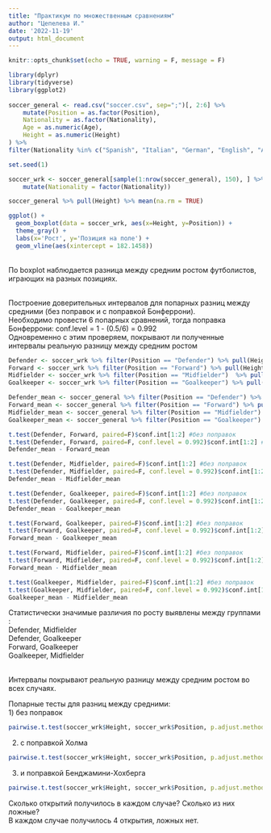 ---
title: "Практикум по множественным сравнениям"
author: "Цепелева И."
date: '2022-11-19'
output: html_document
---

```{r setup, include=FALSE}
knitr::opts_chunk$set(echo = TRUE, warning = F, message = F)
```

```{r}

library(dplyr)
library(tidyverse)
library(ggplot2)
        
soccer_general <- read.csv("soccer.csv", sep=";")[, 2:6] %>% 
    mutate(Position = as.factor(Position), 
    Nationality = as.factor(Nationality), 
    Age = as.numeric(Age), 
    Height = as.numeric(Height)
) %>% 
filter(Nationality %in% c("Spanish", "Italian", "German", "English", "Argentinian")) 

set.seed(1) 

soccer_wrk <- soccer_general[sample(1:nrow(soccer_general), 150), ] %>% 
    mutate(Nationality = factor(Nationality))
```

```{r}
soccer_general %>% pull(Height) %>% mean(na.rm = TRUE)

ggplot() +
  geom_boxplot(data = soccer_wrk, aes(x=Height, y=Position)) +
  theme_gray() +
  labs(x='Рост', y='Позиция на поле') +
  geom_vline(aes(xintercept = 182.1458))

```
<br>
По boxplot наблюдается разница между средним ростом футболистов, играющих на разных позициях. <br> <br>

Построение доверительных интервалов для попарных разниц между средними (без поправок и с поправкой Бонферрони). <br>
Необходимо провести 6 попарных сравнений, тогда поправка Бонферрони: conf.level = 1 - (0.5/6) = 0.992 <br>
Одновременно с этим проверяем, покрывают ли полученные интервалы реальную разницу между средним ростом

```{r}
Defender <- soccer_wrk %>% filter(Position == "Defender") %>% pull(Height)
Forward <- soccer_wrk %>% filter(Position == "Forward") %>% pull(Height)
Midfielder <- soccer_wrk %>% filter(Position == "Midfielder")  %>% pull(Height)
Goalkeeper <- soccer_wrk %>% filter(Position == "Goalkeeper") %>% pull(Height)

Defender_mean <- soccer_general %>% filter(Position == "Defender") %>% pull(Height) %>% mean(na.rm = TRUE)
Forward_mean <- soccer_general %>% filter(Position == "Forward") %>% pull(Height) %>% mean(na.rm = TRUE)
Midfielder_mean <- soccer_general %>% filter(Position == "Midfielder") %>% pull(Height) %>% mean(na.rm = TRUE)
Goalkeeper_mean <- soccer_general %>% filter(Position == "Goalkeeper") %>% pull(Height) %>% mean(na.rm = TRUE)
```

```{r}
t.test(Defender, Forward, paired=F)$conf.int[1:2] #без поправок
t.test(Defender, Forward, paired=F, conf.level = 0.992)$conf.int[1:2] #с поправкой Бонферрони
Defender_mean - Forward_mean
```

```{r}
t.test(Defender, Midfielder, paired=F)$conf.int[1:2] #без поправок
t.test(Defender, Midfielder, paired=F, conf.level = 0.992)$conf.int[1:2] #с поправкой Бонферрони
Defender_mean - Midfielder_mean
```

```{r}
t.test(Defender, Goalkeeper, paired=F)$conf.int[1:2] #без поправок
t.test(Defender, Goalkeeper, paired=F, conf.level = 0.992)$conf.int[1:2] #с поправкой Бонферрони
Defender_mean - Goalkeeper_mean
```

```{r}
t.test(Forward, Goalkeeper, paired=F)$conf.int[1:2] #без поправок
t.test(Forward, Goalkeeper, paired=F, conf.level = 0.992)$conf.int[1:2] #с поправкой Бонферрони
Forward_mean - Goalkeeper_mean
```

```{r}
t.test(Forward, Midfielder, paired=F)$conf.int[1:2] #без поправок
t.test(Forward, Midfielder, paired=F, conf.level = 0.992)$conf.int[1:2] #с поправкой Бонферрони
Forward_mean - Midfielder_mean

```
```{r}
t.test(Goalkeeper, Midfielder, paired=F)$conf.int[1:2] #без поправок
t.test(Goalkeeper, Midfielder, paired=F, conf.level = 0.992)$conf.int[1:2] #с поправкой Бонферрони
Goalkeeper_mean - Midfielder_mean

```
Cтатистически значимые различия по росту выявлены между группами : <br>
Defender, Midfielder <br>
Defender, Goalkeeper <br>
Forward, Goalkeeper <br>
Goalkeeper, Midfielder <br>
<br>

Интервалы покрывают реальную разницу между средним ростом во всех случаях. <br>

Попарные тесты для разниц между средними:  <br>
1) без поправок

```{r}
pairwise.t.test(soccer_wrk$Height, soccer_wrk$Position, p.adjust.method = "none", pool.sd = FALSE)
```

2) с поправкой Холма
```{r}
pairwise.t.test(soccer_wrk$Height, soccer_wrk$Position, p.adjust.method = "holm", pool.sd = FALSE)
```

3) и поправкой Бенджамини-Хохберга

```{r}
pairwise.t.test(soccer_wrk$Height, soccer_wrk$Position, p.adjust.method = "BH", pool.sd = FALSE)
```
Сколько открытий получилось в каждом случае? Сколько из них ложные? <br>
В каждом случае получилось 4 открытия, ложных нет.
